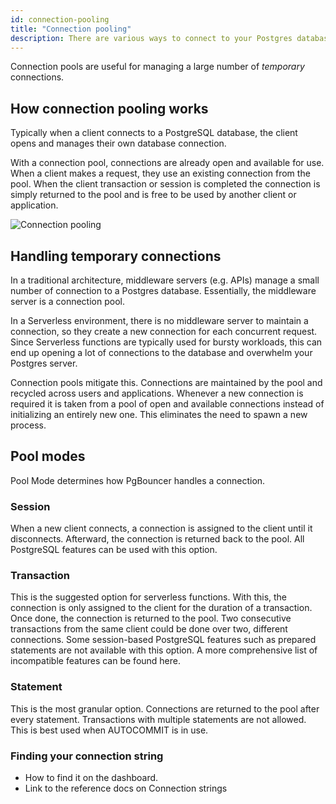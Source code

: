 ```yaml
---
id: connection-pooling
title: "Connection pooling"
description: There are various ways to connect to your Postgres database.
---
```


Connection pools are useful for managing a large number of _temporary_ connections. 


## How connection pooling works

Typically when a client connects to a PostgreSQL database, the client opens and manages their own database connection. 

With a connection pool, connections are already open and available for use. When a client makes a request, they use an existing connection from the pool. 
When the client transaction or session is completed the connection is simply returned to the pool and is free to be used by another client or application.

![Connection pooling](/img/guides/connection-pool.png)

## Handling temporary connections

In a traditional architecture, middleware servers (e.g. APIs) manage a small number of connection to a Postgres database. 
Essentially, the middleware server is a connection pool.

In a Serverless environment, there is no middleware server to maintain a connection, so they create a new connection for each concurrent request. 
Since Serverless functions are typically used for bursty workloads, this can end up opening a lot of connections to the database and overwhelm your Postgres server.

Connection pools mitigate this. Connections are maintained by the pool and recycled across users and applications. 
Whenever a new connection is required it is taken from a pool of open and available connections instead of initializing an entirely new one. This eliminates the need to spawn a new process.


## Pool modes

Pool Mode determines how PgBouncer handles a connection.

### Session

When a new client connects, a connection is assigned to the client until it disconnects. Afterward, the connection is returned back to the pool. 
All PostgreSQL features can be used with this option.

### Transaction

This is the suggested option for serverless functions. With this, the connection is only assigned to the client for the duration of a transaction. Once done, the connection is returned to the pool. 
Two consecutive transactions from the same client could be done over two, different connections. Some session-based PostgreSQL features such as prepared statements are not available with this option. 
A more comprehensive list of incompatible features can be found here.

### Statement

This is the most granular option. Connections are returned to the pool after every statement. Transactions with multiple statements are not allowed. This is best used when AUTOCOMMIT is in use.

### Finding your connection string

- How to find it on the dashboard.
- Link to the reference docs on Connection strings
